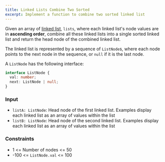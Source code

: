 ```yaml
---
title: Linked Lists Combine Two Sorted
excerpt: Implement a function to combine two sorted linked list
---
```



Given an array of [linked list](https://en.wikipedia.org/wiki/Linked_list), `lists`, where each linked list's node values are in **ascending order**, combine all these linked lists into a single sorted linked list and return the head node of the combined linked list.

The linked list is represented by a sequence of `ListNode`s, where each node points to the next node in the sequence, or `null` if it is the last node.

A `ListNode` has the following interface:

```ts
interface ListNode {
  val: number;
  next: ListNode | null;
}
```

### Input

- `listA: ListNode`: Head node of the first linked list. Examples display each linked list as an array of values within the list
- `listB: ListNode`: Head node of the second linked list. Examples display each linked list as an array of values within the list

<MDXTestExamples testCases={runTestCases} />

### Constraints

- 1 &lt;= Number of nodes &lt;= 50
- -100 &lt;= `ListNode.val` &lt;= 100
